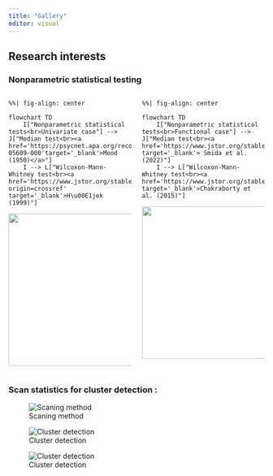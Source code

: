 ```yaml
---
title: "Gallery"
editor: visual
---
```


## Research interests

### Nonparametric statistical testing

````{=html}
<!--
```r
#| label: fig-peng-tour-demo
#| layout-ncol: 2
#| echo: false
#| out-width: "35%"
#| fig.width: 2
#| fig.height: 1
knitr::include_graphics("boxplot_1.png")
knitr::include_graphics("case_study.png")
```
-->
````

::: columns
::: {.column width="50%"}
```mermaid
%%| fig-align: center

flowchart TD
    I["Nonparametric statistical tests<br>Univariate case"] --> J["Median test<br><a href='https://psycnet.apa.org/record/1950-05609-000'target='_blank'>Mood (1950)</a>"]
    I --> L["Wilcoxon-Mann-Whitney test<br><a href='https://www.jstor.org/stable/3001968?origin=crossref' target='_blank'>H\u00E1jek (1999)"]
```

![](boxplot_1.png){.fragment width="380" height="300"}
:::



::: {.column width="50%"}
```mermaid
%%| fig-align: center

flowchart TD
    I["Nonparametric statistical tests<br>Functional case"] --> J["Median test<br><a href='https://www.jstor.org/stable/43305650' target='_blank'> Smida et al. (2022)"]
    I --> L["Wilcoxon-Mann-Whitney test<br><a href='https://www.jstor.org/stable/43305650' target='_blank'>Chakraborty et al. (2015)"]
```

![](case_study.png){.fragment width="420" height="300"}
:::
:::


<!--
::: {layout-ncol="2"}
![](boxplot_1.png){.fragment width="450" height="300"}

![](case_study.png){.fragment width="450" height="300"}
:::
-->


<!--
```{=html}
<object data="case_study.pdf" type="application/pdf" width="100%" height="100%" style="min-height:100vh;">
    <p>It appears you don't have a PDF plugin for this browser.
    No biggie... you can <a href="case_study.pdf">click here to
    download the PDF file.</a></p>
</object>
```

````
-->

### Scan statistics for cluster detection :

::: {layout-ncol="3"}
![Scaning method](cercles.png)

![Cluster detection](cluster.png)

![Cluster detection](curves.png)
:::
